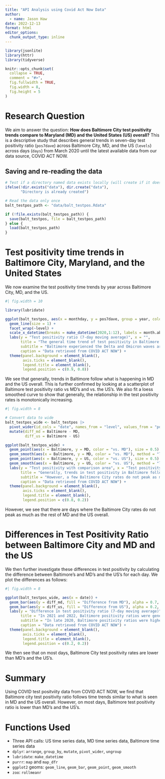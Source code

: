 ---
title: "API Analysis using Covid Act Now Data"
author: 
  - name: Jason Haw
date: 2022-12-13
format: html
editor_options: 
  chunk_output_type: inline
---

```{r library}
library(jsonlite)
library(httr)
library(tidyverse)
```

```{r, include = FALSE}
knitr::opts_chunk$set(
  collapse = TRUE,
  comment = "#>",
  fig.fullwidth = TRUE,
  fig.width = 8,
  fig.height = 5
)
```

# Research Question

We aim to answer the question: **How does Baltimore City test positivity trends compare to Maryland (MD) and the United States (US) overall?** This is a descriptive study that describes general trends in seven-day test positivity ratio (`pos7dave`) across Baltimore City, MD, and the US (`levels`) across days (`days`) from March 2020 until the latest available data from our data source, COVID ACT NOW.


## Saving and re-reading the data

```{r read_data}
# Test if a directory named data exists locally (will create if it doesn't exist)
ifelse(!dir.exists("data"), dir.create("data"),
       "Directory is already created")

# Read the data only once
balt_testpos_path <- "data/balt_testpos.Rdata"

if (!file.exists(balt_testpos_path)) {
  save(balt_testpos, file = balt_testpos_path)
} else {
  load(balt_testpos_path)
}
```

# Test positivity time trends in Baltimore City, Maryland, and the United States

We now examine the test positivity time trends by year across Baltimore City, MD, and the US.

```{r timetrend}
#| fig.width = 10

library(lubridate)

ggplot(balt_testpos, aes(x = monthday, y = pos7dave, group = year, color = factor(year))) +
  geom_line(size = 1) +
  facet_wrap(~level) +
  scale_x_datetime(breaks = make_datetime(2020,1:12), labels = month.abb) +
  labs(y = "Test positivity ratio (7-day moving average)", x = "",
       title = "The general time trend of test positivity in Baltimore is similar to Maryland and the United States overall",
       subtitle = "Baltimore experienced the Delta and Omicron waves around the same time as the state and country",
       caption = "Data retrieved from COVID ACT NOW") +
  theme(panel.background = element_blank(),
        axis.ticks = element_blank(),
        legend.title = element_blank(),
        legend.position = c(0.9, 0.8))
```
We see that generally, trends in Baltimore follow what is happening in MD and the US overall. This is further confirmed by looking at a scatterplot of Baltimore test positivity ratio vs MD's and vs. the US's. We also fit a loess smoothed curve to show that generally, the relationship in the test positivity rates is monotonically increasing.

```{r scatter}
#| fig.width = 8

# Convert data to wide
balt_testpos_wide <- balt_testpos |>
  pivot_wider(id_cols = "date", names_from = "level", values_from = "pos7dave") |>
  mutate(diff_md = Baltimore - MD,
         diff_us = Baltimore - US)

ggplot(balt_testpos_wide) +
  geom_point(aes(x = Baltimore, y = MD, color = "vs. MD"), size = 0.5) +
  geom_smooth(aes(x = Baltimore, y = MD, color = "vs. MD"), method = "loess") +
  geom_point(aes(x = Baltimore, y = US, color = "vs. US"), size = 0.5) +
  geom_smooth(aes(x = Baltimore, y = US, color = "vs. US"), method = "loess") +
  labs(y = "Test positivity with comparison area", x = "Test positivity in Baltimore City",
       title = "Generally, trends in test positivity in Baltimore follow trends in MD and US overall",
       subtitle = "However, a few Baltimore City rates do not peak as much as the rest of MD and US overall",
       caption = "Data retrieved from COVID ACT NOW") +
  theme(panel.background = element_blank(),
        axis.ticks = element_blank(),
        legend.title = element_blank(),
        legend.position = c(0.8, 0.2))
```

However, we see that there are days where the Baltimore City rates do not peak as much as the rest of MD and the US overall.

# Differences in Test Positivity Ratio between Baltimore City and MD and the US

We then further investigate these differences in test positivity by calculating the difference between Baltimore's and MD's and the US's for each day. We plot the differences as follows:

```{r bardiff}
#| fig.width = 8

ggplot(balt_testpos_wide, aes(x = date)) +
  geom_bar(aes(y = diff_md, fill = "Difference from MD"), alpha = 0.7, stat = "identity") +
  geom_bar(aes(y = diff_us, fill = "Difference from US"), alpha = 0.2, stat = "identity") +
  labs(y = "Difference in test positivity ratio (7-day moving average)", x = "",
       title = "In 2021 and 2022, Baltimore positivity ratios were generally lower than MD and US overall",
       subtitle = "In late 2020, Baltimore positivity ratios were higher than MD and US overall",
       caption = "Data retrieved from COVID ACT NOW") +
  theme(panel.background = element_blank(),
        axis.ticks = element_blank(),
        legend.title = element_blank(),
        legend.position = c(0.2, 0.2))
```

We then see that on most days, Baltimore City test positivity rates are lower than MD's and the US's.

# Summary

Using COVID test positviity data from COVID ACT NOW, we find that Baltimore city test positivity ratio follows time trends similar to what is seen in MD and the US overall. However, on most days, Baltimore test positivity ratio is lower than MD's and the US's.

# Functions Used

* Three API calls: US time series data, MD time series data, Baltimore time series data
* `dplyr`: `arrange`, `group_by`, `mutate`, `pivot_wider`, `ungroup`
* `lubridate`: `make_datetime`
* `purrr`: `map` and `map_dfr`
* `ggplot2` geoms: `geom_line`, `geom_bar`, `geom_point`, `geom_smooth`
* `zoo`: `rollmeanr`